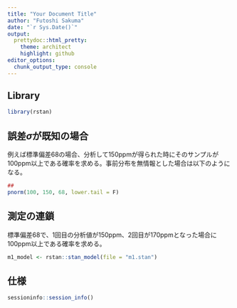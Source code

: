 ```yaml
---
title: "Your Document Title"
author: "Futoshi Sakuma"
date: "`r Sys.Date()`"
output:
  prettydoc::html_pretty:
    theme: architect
    highlight: github
editor_options: 
  chunk_output_type: console
---
```


## Library
```r
library(rstan)
```


## 誤差$\sigma$が既知の場合

例えば標準偏差68の場合、分析して150ppmが得られた時にそのサンプルが100ppm以上である確率を求める。事前分布を無情報とした場合は以下のようになる。

```r
## 
pnorm(100, 150, 68, lower.tail = F)

```

## 測定の連鎖

標準偏差68で、1回目の分析値が150ppm、2回目が170ppmとなった場合に100ppm以上である確率を求める。

```r
m1_model <- rstan::stan_model(file = "m1.stan")
```

## 仕様

```r
sessioninfo::session_info()
```
